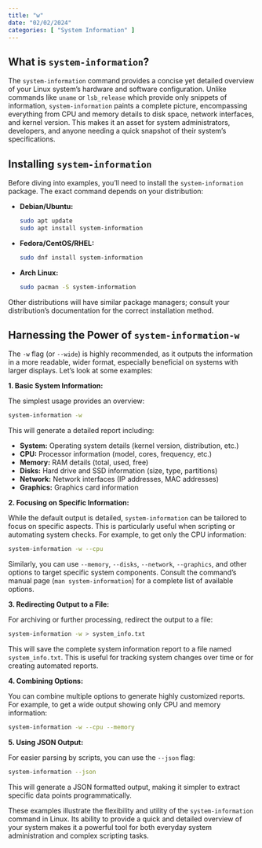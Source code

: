 ```yaml
---
title: "w"
date: "02/02/2024"
categories: [ "System Information" ]
---
```

## What is `system-information`?

The `system-information` command provides a concise yet detailed overview of your Linux system's hardware and software configuration. Unlike commands like `uname` or `lsb_release` which provide only snippets of information, `system-information` paints a complete picture, encompassing everything from CPU and memory details to disk space, network interfaces, and kernel version. This makes it an asset for system administrators, developers, and anyone needing a quick snapshot of their system's specifications.


## Installing `system-information`

Before diving into examples, you'll need to install the `system-information` package. The exact command depends on your distribution:

* **Debian/Ubuntu:**
  ```bash
  sudo apt update
  sudo apt install system-information
  ```

* **Fedora/CentOS/RHEL:**
  ```bash
  sudo dnf install system-information
  ```

* **Arch Linux:**
  ```bash
  sudo pacman -S system-information
  ```

Other distributions will have similar package managers; consult your distribution's documentation for the correct installation method.


##  Harnessing the Power of `system-information-w`

The `-w` flag (or `--wide`) is highly recommended, as it outputs the information in a more readable, wider format, especially beneficial on systems with larger displays.  Let's look at some examples:

**1. Basic System Information:**

The simplest usage provides an overview:

```bash
system-information -w
```

This will generate a detailed report including:

* **System:** Operating system details (kernel version, distribution, etc.)
* **CPU:** Processor information (model, cores, frequency, etc.)
* **Memory:** RAM details (total, used, free)
* **Disks:** Hard drive and SSD information (size, type, partitions)
* **Network:** Network interfaces (IP addresses, MAC addresses)
* **Graphics:** Graphics card information


**2.  Focusing on Specific Information:**

While the default output is detailed, `system-information` can be tailored to focus on specific aspects.  This is particularly useful when scripting or automating system checks.  For example, to get only the CPU information:


```bash
system-information -w --cpu
```

Similarly, you can use `--memory`, `--disks`, `--network`, `--graphics`, and other options to target specific system components. Consult the command's manual page (`man system-information`) for a complete list of available options.


**3. Redirecting Output to a File:**

For archiving or further processing, redirect the output to a file:

```bash
system-information -w > system_info.txt
```

This will save the complete system information report to a file named `system_info.txt`. This is useful for tracking system changes over time or for creating automated reports.


**4. Combining Options:**

You can combine multiple options to generate highly customized reports.  For example, to get a wide output showing only CPU and memory information:

```bash
system-information -w --cpu --memory
```


**5. Using JSON Output:**

For easier parsing by scripts, you can use the `--json` flag:


```bash
system-information --json
```

This will generate a JSON formatted output, making it simpler to extract specific data points programmatically.


These examples illustrate the flexibility and utility of the `system-information` command in Linux.  Its ability to provide a quick and detailed overview of your system makes it a powerful tool for both everyday system administration and complex scripting tasks.

